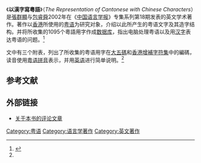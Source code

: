 《'''以漢字寫粵語'''》（''The Representation of Cantonese with Chinese Characters''）是[[張群顯|張群顯]]与[[包睿舜|包睿舜]]2002年在《[[中国语言学报|中国语言学报]]》专集系列第18期发表的英文学术著作。著作以[[香港|香港]]所使用的[[粤语|粤语]]为研究对象，介绍以此所产生的粤语文字及其造字结构。并将所收集的1095个粵語用字作成[[数据库|数据库]]，指出电脑处理粤语以及用[[汉字|汉字]]表达粤语的问题。<ref name="chinjour">{{cite web|title=介紹《以漢字寫粵語》|url=http://resources.edb.gov.hk/~chinjour/74/74-10.htm|accessdate=2011-04-22|archive-date=2010-08-26|archive-url=https://web.archive.org/web/20100826103541/http://resources.edb.gov.hk/~chinjour/74/74-10.htm|dead-url=no}}</ref> 

文中有三个附表，列出了所收集的粤语用字在[[大五碼|大五碼]]和[[香港增補字符集|香港增補字符集]]中的編碼，读音使用[[粤语拼音|粤语拼音]]表示，并用[[英语|英语]]进行简单说明。<ref name="chinjour" />

==参考文献==
<div class="references-small">
<references></references>
</div>

==外部链接==
* [http://www.persee.fr/web/revues/home/prescript/article/clao_0153-3320_2004_num_33_2_1656 关于本书的评论文章]

[[Category:粤语|Category:粤语]]
[[Category:语言学著作|Category:语言学著作]]
[[Category:英文著作|Category:英文著作]]